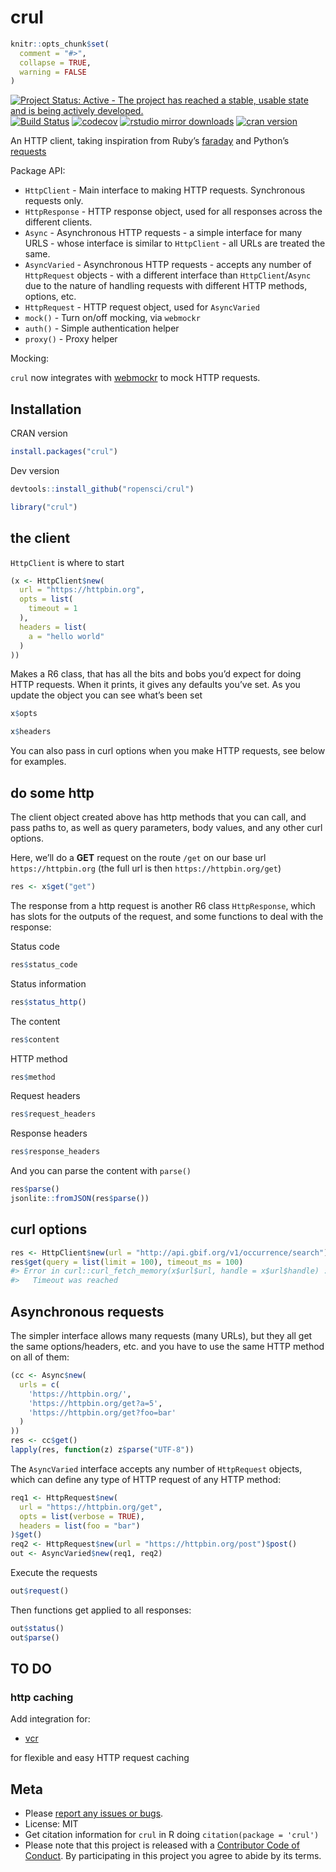 crul
====

```r
knitr::opts_chunk$set(
  comment = "#>",
  collapse = TRUE,
  warning = FALSE
)
```

[![Project Status: Active - The project has reached a stable, usable state and is being actively developed.](http://www.repostatus.org/badges/latest/active.svg)](http://www.repostatus.org/#active)
[![Build Status](https://travis-ci.org/ropensci/crul.svg?branch=master)](https://travis-ci.org/ropensci/crul)
[![codecov](https://codecov.io/gh/ropensci/crul/branch/master/graph/badge.svg)](https://codecov.io/gh/ropensci/crul)
[![rstudio mirror downloads](http://cranlogs.r-pkg.org/badges/crul)](https://github.com/metacran/cranlogs.app)
[![cran version](https://www.r-pkg.org/badges/version/crul)](https://cran.r-project.org/package=crul)

An HTTP client, taking inspiration from Ruby's [faraday](https://rubygems.org/gems/faraday) and Python's [requests](http://docs.python-requests.org/en/master/)

Package API:

* `HttpClient` - Main interface to making HTTP requests. Synchronous requests only.
* `HttpResponse` - HTTP response object, used for all responses across the
different clients.
* `Async` - Asynchronous HTTP requests - a simple interface for many URLS -
whose interface is similar to `HttpClient` - all URLs are treated the same.
* `AsyncVaried` - Asynchronous HTTP requests - accepts any number of `HttpRequest`
objects - with a different interface than `HttpClient`/`Async` due to the nature
of handling requests with different HTTP methods, options, etc.
* `HttpRequest` - HTTP request object, used for `AsyncVaried`
* `mock()` - Turn on/off mocking, via `webmockr`
* `auth()` - Simple authentication helper
* `proxy()` - Proxy helper

Mocking:

`crul` now integrates with [webmockr](https://github.com/ropensci/webmockr) to mock 
HTTP requests.

## Installation

CRAN version

```r
install.packages("crul")
```

Dev version

```r
devtools::install_github("ropensci/crul")
```

```r
library("crul")
```

## the client

`HttpClient` is where to start

```r
(x <- HttpClient$new(
  url = "https://httpbin.org",
  opts = list(
    timeout = 1
  ),
  headers = list(
    a = "hello world"
  )
))
```

Makes a R6 class, that has all the bits and bobs you'd expect for doing HTTP
requests. When it prints, it gives any defaults you've set. As you update
the object you can see what's been set

```r
x$opts
```

```r
x$headers
```

You can also pass in curl options when you make HTTP requests, see below
for examples.

## do some http

The client object created above has http methods that you can call,
and pass paths to, as well as query parameters, body values, and any other
curl options.

Here, we'll do a __GET__ request on the route `/get` on our base url
`https://httpbin.org` (the full url is then `https://httpbin.org/get`)

```r
res <- x$get("get")
```

The response from a http request is another R6 class `HttpResponse`, which
has slots for the outputs of the request, and some functions to deal with
the response:

Status code

```r
res$status_code
```

Status information

```r
res$status_http()
```

The content

```r
res$content
```

HTTP method

```r
res$method
```

Request headers

```r
res$request_headers
```

Response headers

```r
res$response_headers
```

And you can parse the content with `parse()`

```r
res$parse()
jsonlite::fromJSON(res$parse())
```

## curl options

```r
res <- HttpClient$new(url = "http://api.gbif.org/v1/occurrence/search")
res$get(query = list(limit = 100), timeout_ms = 100)
#> Error in curl::curl_fetch_memory(x$url$url, handle = x$url$handle) :
#>   Timeout was reached
```

## Asynchronous requests

The simpler interface allows many requests (many URLs), but they all get the same
options/headers, etc. and you have to use the same HTTP method on all of them:

```r
(cc <- Async$new(
  urls = c(
    'https://httpbin.org/',
    'https://httpbin.org/get?a=5',
    'https://httpbin.org/get?foo=bar'
  )
))
res <- cc$get()
lapply(res, function(z) z$parse("UTF-8"))
```

The `AsyncVaried` interface accepts any number of `HttpRequest` objects, which
can define any type of HTTP request of any HTTP method:

```r
req1 <- HttpRequest$new(
  url = "https://httpbin.org/get",
  opts = list(verbose = TRUE),
  headers = list(foo = "bar")
)$get()
req2 <- HttpRequest$new(url = "https://httpbin.org/post")$post()
out <- AsyncVaried$new(req1, req2)
```

Execute the requests

```r
out$request()
```

Then functions get applied to all responses:

```r
out$status()
out$parse()
```

## TO DO

### http caching

Add integration for:

* [vcr](https://github.com/ropensci/vcr)

for flexible and easy HTTP request caching

## Meta

* Please [report any issues or bugs](https://github.com/ropensci/crul/issues).
* License: MIT
* Get citation information for `crul` in R doing `citation(package = 'crul')`
* Please note that this project is released with a [Contributor Code of Conduct](CONDUCT.md).
By participating in this project you agree to abide by its terms.

